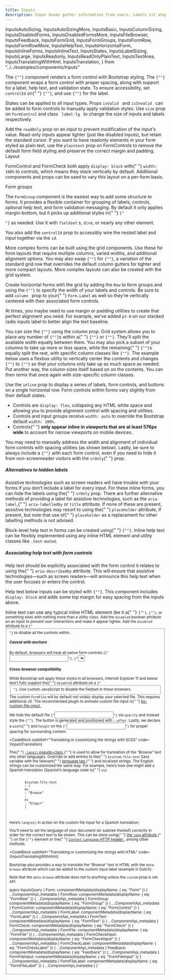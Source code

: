 ```yaml
---
title: Inputs
description: Input boxes gather information from users. Labels sit atop these elements.
---
```


  InputsAutoSizing,
  InputsAutoSizingMore,
  InputsBasic,
  InputsColumnSizing,
  InputsDisabledForms,
  InputsDisabledFormsMore,
  InputsFileBrowser,
  InputsFeedback,
  InputsFormGrid,
  InputsFormGroups,
  InputsFormRow,
  InputsFormRowMore,
  InputsHelpText,
  InputsHorizontalForm,
  InputsInlineForms,
  InputsInlineText,
  InputsStates,
  InputsLabelSizing,
  InputsLarge,
  InputsReadonly,
  InputsReadOnlyPlainText,
  InputsTextArea,
  InputsTranslatingWithHtml,
  InputsTranslation,
} from "../../examples/components/Inputs"

<Overview>
  The <code>{"<FormControl>"}</code> component renders a form control with
  Bootstrap styling. The <code>{"<FormGroup>"}</code> component wraps a form
  control with proper spacing, along with support for a label, help text, and
  validation state. To ensure accessibility, set <code>controlId</code> on{" "}
  <code>{"<FormGroup>"}</code>, and use <code>{"<FormLabel>"}</code> for the
  label.
</Overview>

<CodeBlock title="Basic Form" code={InputsBasic}></CodeBlock>

<CodeBlock title="Input States" code={InputsStates}>
  States can be applied to all input types.
</CodeBlock>

<CodeBlock title="Form Feedback" code={InputsFeedback}>
  Props <code>isValid </code> and <code>isInvalid </code> can be added to form
  controls to manually apply validation styles.
</CodeBlock>

<CodeBlock title="Large Inputs" code={InputsLarge}>
  Use <code>size</code> prop on <code>FormControl</code> and class
  <code> label-lg </code> to change the size of inputs and labels respectively.
</CodeBlock>

<CodeBlock title="Text Area" code={InputsTextArea}></CodeBlock>

<CodeBlock title="Readonly" code={InputsReadonly}>
  Add the <code>readOnly</code> prop on an input to prevent modification of the
  input's value. Read-only inputs appear lighter (just like disabled inputs),
  but retain the standard cursor.
</CodeBlock>

<CodeBlock title="Readonly plain text" code={InputsReadOnlyPlainText}>
  If you want to have readonly elements in your form styled as plain text, use
  the <code>plaintext</code> prop on FormControls to remove the default form
  field styling and preserve the correct margin and padding.
</CodeBlock>

<LinkedHeading h="2" className="h1" id="layout">
  Layout
</LinkedHeading>

<p>
  FormControl and FormCheck both apply <code>display: block</code> with{" "}
  <code>width: 100%</code> to controls, which means they stack vertically by
  default. Additional components and props can be used to vary this layout on a
  per-form basis.
</p>

<LinkedHeading h="3" className="h2" id="form-groups">
  Form groups
</LinkedHeading>

<CodeBlock code={InputsFormGroups}>
  <p>
    The <code>FormGroup</code> component is the easiest way to add some
    structure to forms. It provides a flexible container for grouping of labels,
    controls, optional help text, and form validation messaging. By default it
    only applies margin-bottom, but it picks up additional styles in{" "}
    <code>{"<Form inline>"}</code> as needed. Use it with <code>fieldset</code>
    s, <code>div</code>s, or nearly any other element.
  </p>
  <p>
    You also add the <code>controlId</code> prop to accessibly wire the nested
    label and input together via the <code>id</code>.
  </p>
</CodeBlock>

<CodeBlock title="Form grid" code={InputsFormGrid}>
  More complex forms can be built using the grid components. Use these for form
  layouts that require multiple columns, varied widths, and additional alignment
  options.
</CodeBlock>

<CodeBlock title="Form row" code={InputsFormRow}>
  You may also swap <code>{"<Row>"}</code> for <code>{"<Form.Row>"}</code>, a
  variation of the standard grid row that overrides the default column gutters
  for tighter and more compact layouts.
</CodeBlock>

<CodeBlock code={InputsFormRowMore}>
  More complex layouts can also be created with the grid system.
</CodeBlock>

<CodeBlock title="Horizontal form" code={InputsHorizontalForm}>
  <p>
    Create horizontal forms with the grid by adding the <code>Row</code> to form
    groups and using the <code>{"<Col>"}</code> to specify the width of your
    labels and controls. Be sure to add <code>column </code> prop to your{" "}
    <code>Form.Label</code> as well so they’re vertically centered with their
    associated form controls.
  </p>
  <p>
    At times, you maybe need to use margin or padding utilities to create that
    perfect alignment you need. For example, we’ve added <code>pt-0</code> on
    our stacked radio inputs label to better align the text baseline.
  </p>
</CodeBlock>

<CodeBlock subtitle2="Horizontal form label sizing" code={InputsLabelSizing}>
  You can size the <code>{"<FormLabel>"}</code> using the column prop.
</CodeBlock>

<CodeBlock title="Column sizing" code={InputsColumnSizing}>
  Grid system allows you to place any number of <code>{"<Col>"}</code>s within a{" "}
  <code>{"<Row>"}</code> or <code>{"<Form.Row>"}</code>. They'll split the
  available width equally between them. You may also pick a subset of your
  columns to take up more or less space, while the remaining{" "}
  <code>{"<Col>"}</code>s equally split the rest, with specific column classes
  like <code>{"<Col xs={7}>"}</code>.
</CodeBlock>

<CodeBlock title="Auto-sizing" code={InputsAutoSizing}>
  The example below uses a flexbox utility to vertically center the contents and
  changes <code>{"<Col>"}</code> to <code>{"<Col xs='auto'>"}</code> so that
  your columns only take up as much space as needed. Put another way, the column
  sizes itself based on on the contents.
</CodeBlock>

<CodeBlock code={InputsAutoSizingMore}>
  You can then remix that once again with size-specific column classes.
</CodeBlock>

<CodeBlock title="Inline forms" code={InputsInlineForms}>
  <p>
    Use the <code>inline</code> prop to display a series of labels, form
    controls, and buttons on a single horizontal row. Form controls within forms
    vary slightly from their default states.
  </p>
  <ul>
    <li>
      Controls are <code>display: flex</code>, collapsing any HTML white space
      and allowing you to provide alignment control with spacing and utilities.
    </li>
    <li>
      Controls and input groups receive <code>width: auto</code> to override the
      Bootstrap default <code>width: 100%</code>.
    </li>
    <li>
      Controls{" "}
      <b>only appear inline in viewports that are at least 576px wide</b> to
      account for narrow viewports on mobile devices.
    </li>
  </ul>
  <p>
    You may need to manually address the width and alignment of individual form
    controls with spacing utilities (as shown below). Lastly, be sure to always
    include a <code>{"<Form.Label>"}</code> with each form control, even if you
    need to hide it from non-screenreader visitors with the <code>srOnly</code>{" "}
    prop.
  </p>
</CodeBlock>

<div className="docs-callout docs-callout-warning p-3 pb-0 rounded-lg">
  <div>
    <h5>Alternatives to hidden labels</h5>Assistive technologies such as screen
    readers will have trouble with your forms if you don’t include a label for
    every input. For these inline forms, you can hide the labels using the{" "}
    <code>srOnly</code> prop. There are further alternative methods of providing
    a label for assistive technologies, such as the <code>aria-label</code>,{" "}
    <code>aria-labelledby</code> or <code>title</code> attribute. If none of
    these are present, assistive technologies may resort to using the{" "}
    <code>placeholder</code> attribute, if present, but note that use of{" "}
    <code>placeholder</code> as a replacement for other labelling methods is not
    advised.
  </div>
</div>

<CodeBlock bigtitle="Help text" code={InputsHelpText}>
  <p>
    Block-level help text in forms can be created using{" "}
    <code>{"<Form.Text>"}</code>. Inline help text can be flexibly implemented
    using any inline HTML element and utility classes like
    <code>.text-muted</code>.
  </p>
  <div className="docs-callout docs-callout-warning p-3 pb-0 rounded-lg">
    <div>
      <h5>Associating help text with form controls</h5>Help text should be
      explicitly associated with the form control it relates to using the{" "}
      <code>aria-describedby</code> attribute. This will ensure that assistive
      technologies—such as screen readers—will announce this help text when the
      user focuses or enters the control.
    </div>
  </div>
  <p>
    Help text below inputs can be styled with <code>{"<Form.Text>"}</code>. This
    component includes <code>display: block</code> and adds some top margin for
    easy spacing from the inputs above.
  </p>
</CodeBlock>

<CodeBlock code={InputsInlineText}>
  Inline text can use any typical inline HTML element (be it a{" "}
  <code>{"<small>"}</code>, <code>{"<span>"}</code>, or something else) with
  nothing more than a utility class.
</CodeBlock>

<CodeBlock bigtitle="Disabled Forms" code={InputsDisabledForms}>
  Add the <code>disabled</code> boolean attribute on an input to prevent user
  interactions and make it appear lighter.
</CodeBlock>

<CodeBlock code={InputsDisabledFormsMore}>
  Add the <code>disabled</code> attribute to a <code>{"<fieldset>"}</code> to
  disable all the controls within.
</CodeBlock>

<div className="docs-callout docs-callout-warning p-3 pb-0 rounded-lg">
  <h5>Caveat with anchors</h5>By default, browsers will treat all native form
  controls (<code>{"<input>"}</code>, <code>{"<select>"}</code> and{" "}
  <code>{"<button>"}</code> elements) inside a{" "}
  <code>{"<fieldset disabled>"}</code> as disabled, preventing both keyboard and
  mouse interactions on them. However, if your form also includes{" "}
  <code>{"<a ... className='btn btn-*'>"}</code> elements, these will only be
  given a style of <code>pointer-events: none</code>. As noted in the section
  about{" "}
  <a href="/components/buttons/#disabled-state">disabled state for buttons</a>{" "}
  (and specifically in the sub-section for anchor elements), this CSS property
  is not yet standardized and isn’t fully supported in Internet Explorer 10, and
  won’t prevent keyboard users from being able to focus or activate these links.
  So to be safe, use custom JavaScript to disable such links.
</div>

<div className="docs-callout docs-callout-danger p-3 pb-0 rounded-lg">
  <h4>Cross-browser compatibility</h4>While Bootstrap will apply these styles in
  all browsers, Internet Explorer 11 and below don’t fully support the{" "}
  <code>disabled</code> attribute on a <code>{"<fieldset>"}</code>. Use custom
  JavaScript to disable the fieldset in these browsers.
</div>

<CodeBlock title="File browser" code={InputsFileBrowser}>
  <div className="docs-callout docs-callout-info p-3 pb-0 rounded-lg">
    The custom <code>FormFile</code> will by default not visibly display your
    selected file. This requires additional JS. The recommended plugin to
    animate custom file input is{" "}
    <a href="https://www.npmjs.com/package/bs-custom-file-input">
      bs-custom-file-input
    </a>
    .
  </div>
</CodeBlock>

<p>
  We hide the default file <code>{"<input>"}</code> via <code>opacity</code> and
  instead style the <code>{"<label>"}</code>. The button is generated and
  positioned with <code>::after</code>. Lastly, we declare a <code>width</code>{" "}
  and <code>height</code> on the <code>{"<input>"}</code> for proper spacing for
  surrounding content.
</p>

<CodeBlock
  subtitle1="Translating or customizing the strings with SCSS"
  code={InputsTranslation}
>
  <p>
    The{" "}
    <a href="https://developer.mozilla.org/en-US/docs/Web/CSS/:lang">
      <code className="highlighter-rouge">:lang()</code> pseudo-class
    </a>{" "}
    is used to allow for translation of the “Browse” text into other
    languages. Override or add entries to the{" "}
    <code className="highlighter-rouge">$custom-file-text</code> Sass
    variable with the relevant{" "}
    <a href="https://en.wikipedia.org/wiki/IETF_language_tag">
      language tag
    </a>{" "}
    and localized strings. The English strings can be customized the same
    way. For example, here’s how one might add a Spanish translation
    (Spanish’s language code is{" "}
    <code className="highlighter-rouge">es</code>):
  </p>

  <div className="highlight">
    <pre tabIndex={0} className="chroma">
      <code className="language-scss" data-lang="scss">
        <span className="nv">$custom-file-text</span>
        <span className="o">:</span> <span className="p">(</span>
        <span className="na">en</span>
        <span className="o">:</span> <span className="s2">"Browse"</span>
        <span className="o">,</span>
        <span className="na">es</span>
        <span className="o">:</span> <span className="s2">"Elegir"</span>
        <span className="p">)</span>
      </code>
    </pre>
  </div>
  <p>
    Here’s <code>lang(es)</code> in action on the custom file input for a
    Spanish translation:
  </p>
</CodeBlock>

<p>
  You’ll need to set the language of your document (or subtree thereof)
  correctly in order for the correct text to be shown. This can be done using{" "}
  <a
    href="https://developer.mozilla.org/en-US/docs/Web/HTML/Global_attributes/lang"
    target="_blank"
    rel="noopener"
  >
    the <code>lang</code> attribute
  </a>{" "}
  on the <code>{"<html>"}</code> element or the{" "}
  <a
    href="https://www.w3.org/Protocols/rfc2616/rfc2616-sec14.html#sec14.12"
    target="_blank"
    rel="noopener"
  >
    <code>Content-Language</code> HTTP header
  </a>
  , among other methods.
</p>

<CodeBlock
  subtitle1="Translating or customizing the strings with HTML"
  code={InputsTranslatingWithHtml}
>
  <p>
    Bootstrap also provides a way to translate the “Browse” text in HTML with
    the <code>data-browse</code> attribute which can be added to the custom
    input label (example in Dutch):
  </p>
  <div className="docs-callout docs-callout-info p-3 pb-0 rounded-lg">
    Note that the <code>data-browse</code> attribute does not to anything unless
    the <code>custom</code> prop is set.
  </div>
</CodeBlock>

<LinkedHeading h="2" className="h1" id="inputs-api">
  API
</LinkedHeading>
<ComponentApi metadata={props.data.Form} />
<ComponentApi metadata={props.data.FormRow} exportedBy={props.data.Form} />
<ComponentApi metadata={props.data.FormGroup} exportedBy={props.data.Form} />
<ComponentApi metadata={props.data.FormLabel} exportedBy={props.data.Form} />
<ComponentApi metadata={props.data.FormText} exportedBy={props.data.Form} />
<ComponentApi metadata={props.data.FormControl} exportedBy={props.data.Form} />
<ComponentApi
  metadata={props.data.Feedback}
  exportedBy={props.data.FormControl}
/>
<ComponentApi metadata={props.data.FormCheck} exportedBy={props.data.Form} />
<ComponentApi
  metadata={props.data.FormCheckInput}
  exportedBy={props.data.FormCheck}
/>
<ComponentApi
  metadata={props.data.FormCheckLabel}
  exportedBy={props.data.FormCheck}
/>
<ComponentApi metadata={props.data.FormFile} exportedBy={props.data.Form} />
<ComponentApi
  metadata={props.data.FormFileInput}
  exportedBy={props.data.FormFile}
/>
<ComponentApi
  metadata={props.data.FormFileLabel}
  exportedBy={props.data.FormFile}
/>

  query InputsQuery {
    Form: componentMetadata(displayName: { eq: "Form" }) {
      ...ComponentApi_metadata
    }
    FormRow: componentMetadata(displayName: { eq: "FormRow" }) {
      ...ComponentApi_metadata
    }
    FormGroup: componentMetadata(displayName: { eq: "FormGroup" }) {
      ...ComponentApi_metadata
    }
    FormControl: componentMetadata(displayName: { eq: "FormControl" }) {
      ...ComponentApi_metadata
    }
    FormLabel: componentMetadata(displayName: { eq: "FormLabel" }) {
      ...ComponentApi_metadata
    }
    FormText: componentMetadata(displayName: { eq: "FormText" }) {
      ...ComponentApi_metadata
    }
    FormCheck: componentMetadata(displayName: { eq: "FormCheck" }) {
      ...ComponentApi_metadata
    }
    FormFile: componentMetadata(displayName: { eq: "FormFile" }) {
      ...ComponentApi_metadata
    }
    FormCheckInput: componentMetadata(displayName: { eq: "FormCheckInput" }) {
      ...ComponentApi_metadata
    }
    FormCheckLabel: componentMetadata(displayName: { eq: "FormCheckLabel" }) {
      ...ComponentApi_metadata
    }
    Feedback: componentMetadata(displayName: { eq: "Feedback" }) {
      ...ComponentApi_metadata
    }
    FormFileInput: componentMetadata(displayName: { eq: "FormFileInput" }) {
      ...ComponentApi_metadata
    }
    FormFileLabel: componentMetadata(displayName: { eq: "FormFileLabel" }) {
      ...ComponentApi_metadata
    }
  }
`
